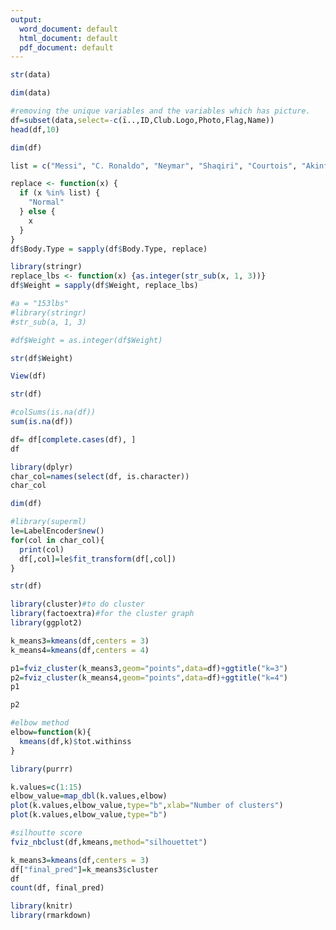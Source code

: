 ---
output:
  word_document: default
  html_document: default
  pdf_document: default
---
```{r}
str(data)
```


```{r}
dim(data)
```


```{r}
#removing the unique variables and the variables which has picture.
df=subset(data,select=-c(ï..,ID,Club.Logo,Photo,Flag,Name))
head(df,10)
```


```{r}
dim(df)
```


```{r}
list = c("Messi", "C. Ronaldo", "Neymar", "Shaqiri", "Courtois", "Akinfenwa","PLAYER_BODY_TYPE_25")
```


```{r}
replace <- function(x) {
  if (x %in% list) {
    "Normal"
  } else {
    x
  }
}
df$Body.Type = sapply(df$Body.Type, replace)
```


```{r}
library(stringr)
replace_lbs <- function(x) {as.integer(str_sub(x, 1, 3))}
df$Weight = sapply(df$Weight, replace_lbs)
```


```{r}
#a = "153lbs"
#library(stringr)
#str_sub(a, 1, 3)
```


```{r}
#df$Weight = as.integer(df$Weight)
```


```{r}
str(df$Weight)
```


```{r}
View(df)
```


```{r}
str(df)
```


```{r}
#colSums(is.na(df))
sum(is.na(df))
```
```{r}
df= df[complete.cases(df), ]
df
```
```{r}
library(dplyr)
char_col=names(select(df, is.character))
char_col
```

```{r}
dim(df)
```


```{r}
#library(superml)
le=LabelEncoder$new()
for(col in char_col){
  print(col)
  df[,col]=le$fit_transform(df[,col])
}
```

```{r}
str(df)
```


```{r}
library(cluster)#to do cluster
library(factoextra)#for the cluster graph
library(ggplot2)
```


```{r}
k_means3=kmeans(df,centers = 3)
k_means4=kmeans(df,centers = 4)
```


```{r}
p1=fviz_cluster(k_means3,geom="points",data=df)+ggtitle("k=3")
p2=fviz_cluster(k_means4,geom="points",data=df)+ggtitle("k=4")
p1
```


```{r}
p2
```


```{r}
#elbow method
elbow=function(k){
  kmeans(df,k)$tot.withinss
}
```
```{r}
library(purrr)
```
```{r}
k.values=c(1:15)
elbow_value=map_dbl(k.values,elbow)
plot(k.values,elbow_value,type="b",xlab="Number of clusters")
plot(k.values,elbow_value,type="b")
```


```{r}
#silhoutte score
fviz_nbclust(df,kmeans,method="silhouettet")
```


```{r}
k_means3=kmeans(df,centers = 3)
df["final_pred"]=k_means3$cluster
df
count(df, final_pred)
```
```{r}
library(knitr)
library(rmarkdown)
```


```{r}
```


